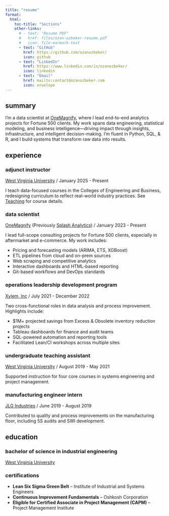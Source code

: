 ```yaml
---
title: "resume"
format:
  html:
    toc-title: "Sections"
    other-links:
      # - text: "Resume PDF"
      #   href: files/ozan-ozbeker-resume.pdf
      #   icon: file-earmark-text
      - text: "GitHub"
        href: https://github.com/ozanozbeker/
        icon: github
      - text: "LinkedIn"
        href: https://www.linkedin.com/in/ozanozbeker/
        icon: linkedin
      - text: "Email"
        href: mailto:contact@ozanozbeker.com
        icon: envelope
---
```


## summary

I'm a data scientist at [OneMagnify](https://onemagnify.com/), where I lead end-to-end analytics projects for Fortune 500 clients. My work spans data engineering, statistical modeling, and business intelligence—driving impact through insights, infrastructure, and intelligent decision-making. I'm fluent in Python, SQL, & R, and I build systems that transform raw data into results.

## experience

### adjunct instructor

[West Virginia University](https://www.wvu.edu/) / January 2025 - Present

I teach data-focused courses in the Colleges of Engineering and Business, redesigning curriculum to reflect real-world industry practices. See [Teaching](../teaching/index.qmd) for course details.

### data scientist

[OneMagnify](https://onemagnify.com/) (Previously [Splash Analytics](https://splashanalytics.com/)) / January 2023 - Present

I lead full-scope consulting projects for Fortune 500 clients, especially in aftermarket and e-commerce. My work includes: 

- Pricing and forecasting models (ARIMA, ETS, XGBoost)  
- ETL pipelines from cloud and on-prem sources  
- Web scraping and competitive analytics  
- Interactive dashboards and HTML-based reporting  
- Git-based workflows and DevOps standards

### operations leadership development program

[Xylem, Inc](https://www.xylem.com/en-us) / July 2021 - December 2022

Two cross-functional roles in data analysis and process improvement. Highlights include:  

- $1M+ projected savings from Excess & Obsolete inventory reduction projects  
- Tableau dashboards for finance and audit teams  
- SQL-powered automation and reporting tools  
- Facilitated Lean/CI workshops across multiple sites

### undergraduate teaching assistant

[West Virginia University](https://www.wvu.edu/) / August 2019 - May 2021

Supported instruction for four core courses in systems engineering and project management.

### manufacturing engineer intern

[JLG Industries](https://www.jlg.com) / June 2019 - August 2019

Contributed to quality and process improvements on the manufacturing floor, including 5S audits and SWI development.

## education

### bachelor of science in industrial engineering

[West Virginia University](https://www.wvu.edu/)

### certifications

- **Lean Six Sigma Green Belt** – Institute of Industrial and Systems Engineers
- **Continuous Improvement Fundamentals** – Oshkosh Corporation
- **Eligible for Certified Associate in Project Management (CAPM)** – Project Management Institute
